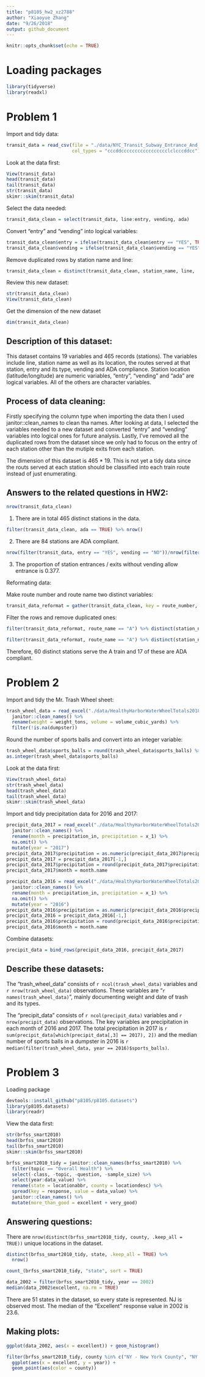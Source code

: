 ```yaml
---
title: "p8105_hw2_xz2788"
author: "Xiaoyue Zhang"
date: "9/26/2018"
output: github_document
---
```


```r
knitr::opts_chunk$set(echo = TRUE)
```

# Loading packages

```r
library(tidyverse)
library(readxl)
```

# Problem 1

Import and tidy data:

```r
transit_data = read_csv(file = "./data/NYC_Transit_Subway_Entrance_And_Exit_Data.csv",
                        col_types = "cccddccccccccccccccccclclcccddcc") %>% janitor::clean_names()
```

Look at the data first:

```r
View(transit_data)
head(transit_data)
tail(transit_data)
str(transit_data)
skimr::skim(transit_data)
```

Select the data needed:

```r
transit_data_clean = select(transit_data, line:entry, vending, ada)
```

Convert "entry" and "vending" into logical variables:

```r
transit_data_clean$entry = ifelse(transit_data_clean$entry == "YES", TRUE, FALSE)
transit_data_clean$vending = ifelse(transit_data_clean$vending == "YES", TRUE, FALSE)
```

Remove duplicated rows by station name and line:

```r
transit_data_clean = distinct(transit_data_clean, station_name, line, .keep_all = TRUE)
```

Review this new dataset:

```r
str(transit_data_clean)
View(transit_data_clean)
```

Get the dimension of the new dataset

```r
dim(transit_data_clean)
```

## Description of this dataset:

This dataset contains 19 variables and 465 records (stations). The variables include line, station name as well as its location, the routes served at that station, entry and its type, vending and ADA compliance. Station location (latitude/longitude) are numeric variables, "entry", "vending" and "ada" are logical variables. All of the others are character variables.

## Process of data cleaning:

Firstly specifying the column type when importing the data then I used janitor::clean_names to clean tha names. After looking at data, I selected the variables needed to a new dataset and converted "entry" and "vending" variables into logical ones for future analysis. Lastly, I've removed all the duplicated rows from the dataset since we only had to focus on the entry of each station other than the mutiple exits from each station.

The dimension of this dataset is 465 * 19. This is not yet a tidy data since the routs served at each station should be classified into each train route instead of just enumerating.

## Answers to the related questions in HW2:

```r
nrow(transit_data_clean)
```

1. There are in total 465 distinct stations in the data.

```r
filter(transit_data_clean, ada == TRUE) %>% nrow()
```

2. There are 84 stations are ADA compliant.

```r
nrow(filter(transit_data, entry == "YES", vending == "NO"))/nrow(filter(transit_data, vending == "NO"))
```

3. The proportion of station entrances / exits without vending allow entrance is 0.377.

Reformating data:

Make route number and route name two distinct variables:

```r
transit_data_reformat = gather(transit_data_clean, key = route_number, value = route_name, route1:route11)
```

Filter the rows and remove duplicated ones:

```r
filter(transit_data_reformat, route_name == "A") %>% distinct(station_name, line, .keep_all = TRUE) %>% nrow()
```

```r
filter(transit_data_reformat, route_name == "A") %>% distinct(station_name, line, .keep_all = TRUE) %>% filter(ada == TRUE) %>% nrow()
```

Therefore, 60 distinct stations serve the A train and 17 of these are ADA compliant.

# Problem 2

Import and tidy the Mr. Trash Wheel sheet:

```r
trash_wheel_data = read_excel("./data/HealthyHarborWaterWheelTotals2018-7-28.xlsx", range = "A2:N338", sheet = 1) %>%
  janitor::clean_names() %>% 
  rename(weight = weight_tons, volume = volume_cubic_yards) %>% 
  filter(!is.na(dumpster))
```

Round the number of sports balls and convert into an integer variable:

```r
trash_wheel_data$sports_balls = round(trash_wheel_data$sports_balls) %>% 
as.integer(trash_wheel_data$sports_balls)
```

Look at the data first:

```r
View(trash_wheel_data)
str(trash_wheel_data)
head(trash_wheel_data)
tail(trash_wheel_data)
skimr::skim(trash_wheel_data)
```

Import and tidy precipitation data for 2016 and 2017:

```r
precipit_data_2017 = read_excel("./data/HealthyHarborWaterWheelTotals2018-7-28.xlsx", sheet = 4) %>% 
  janitor::clean_names() %>% 
  rename(month = precipitation_in, precipitation = x_1) %>% 
  na.omit() %>% 
  mutate(year = "2017")
precipit_data_2017$precipitation = as.numeric(precipit_data_2017$precipitation)
precipit_data_2017 = precipit_data_2017[-1,]
precipit_data_2017$precipitation = round(precipit_data_2017$precipitation, digits = 2)
precipit_data_2017$month = month.name
```

```r
precipit_data_2016 = read_excel("./data/HealthyHarborWaterWheelTotals2018-7-28.xlsx", sheet = 5) %>% 
  janitor::clean_names() %>% 
  rename(month = precipitation_in, precipitation = x_1) %>% 
  na.omit() %>% 
  mutate(year = "2016")
precipit_data_2016$precipitation = as.numeric(precipit_data_2016$precipitation)
precipit_data_2016 = precipit_data_2016[-1,]
precipit_data_2016$precipitation = round(precipit_data_2016$precipitation, digits = 2)
precipit_data_2016$month = month.name  
```

Combine datasets:

```r
precipit_data = bind_rows(precipit_data_2016, precipit_data_2017)
```

## Describe these datasets:

The "trash_wheel_data" consists of `r ncol(trash_wheel_data)` variables and `r nrow(trash_wheel_data)` observations. These variables are "`r names(trash_wheel_data)`", mainly documenting weight and date of trash and its types.

The "precipit_data" consists of `r ncol(precipit_data)` variables and `r nrow(precipit_data)` observations. The key variables are precipitation in each month of 2016 and 2017. The total precipitation in 2017 is `r sum(precipit_data[which(precipit_data[,3] == 2017), 2])` and the median number of sports balls in a dumpster in 2016 is `r median(filter(trash_wheel_data, year == 2016)$sports_balls)`.

# Problem 3

Loading package

```r
devtools::install_github("p8105/p8105.datasets")
library(p8105.datasets)
library(readr)
```

View the data first:

```r
str(brfss_smart2010)
head(brfss_smart2010)
tail(brfss_smart2010)
skimr::skim(brfss_smart2010)
```


```r
brfss_smart2010_tidy = janitor::clean_names(brfss_smart2010) %>% 
  filter(topic == "Overall Health") %>% 
  select(-class, -topic, -question, -sample_size) %>% 
  select(year:data_value) %>% 
  rename(state = locationabbr, county = locationdesc) %>% 
  spread(key = response, value = data_value) %>% 
  janitor::clean_names() %>% 
  mutate(more_than_good = excellent + very_good)
```

## Answering questions:

There are `nrow(distinct(brfss_smart2010_tidy, county, .keep_all = TRUE))` unique locations in the dataset.

```r
distinct(brfss_smart2010_tidy, state, .keep_all = TRUE) %>% 
  nrow()
```

```r
count_(brfss_smart2010_tidy, "state", sort = TRUE)
```

```r
data_2002 = filter(brfss_smart2010_tidy, year == 2002)
median(data_2002$excellent, na.rm = TRUE)
```

There are 51 states in the dataset, so every state is represented. NJ is observed most.
The median of the “Excellent” response value in 2002 is 23.6.

## Making plots:

```r
ggplot(data_2002, aes(x = excellent)) + geom_histogram()
```

```r
filter(brfss_smart2010_tidy, county %in% c("NY - New York County", "NY - Queens County")) %>% 
  ggplot(aes(x = excellent, y = year)) +
  geom_point(aes(color = county))
```

